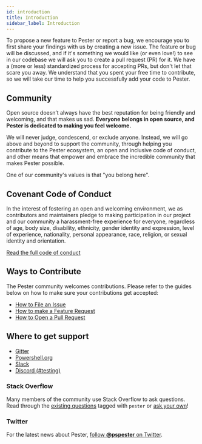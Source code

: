 ```yaml
---
id: introduction
title: Introduction
sidebar_label: Introduction
---
```


To propose a new feature to Pester or report a bug, we encourage you to first share your findings
with us by creating a new issue. The feature or bug will be discussed, and if it's something we would
like (or even love!) to see in our codebase we will ask you to create a pull request (PR) for it. We
have a (more or less) standardized process for accepting PRs, but don't let that scare you away. We
understand that you spent your free time to contribute, so we will take our time to help you
successfully add your code to Pester.

## Community

Open source doesn’t always have the best reputation for being friendly and welcoming, and that makes
us sad. **Everyone belongs in open source, and Pester is dedicated to making you feel welcome.**

We will never judge, condescend, or exclude anyone. Instead, we will go above and beyond to support
the community, through helping you contribute to the Pester ecosystem, an open and inclusive code
of conduct, and other means that empower and embrace the incredible community that makes Pester possible.

One of our community's values is that "you belong here".

## Covenant Code of Conduct

In the interest of fostering an open and welcoming environment, we as
contributors and maintainers pledge to making participation in our project and
our community a harassment-free experience for everyone, regardless of age, body
size, disability, ethnicity, gender identity and expression, level of
experience, nationality, personal appearance, race, religion, or sexual identity
and orientation.

[Read the full code of conduct](https://github.com/pester/Pester/blob/main/CODE_OF_CONDUCT.md)

## Ways to Contribute

The Pester community welcomes contributions. Please refer to the guides below on how to make sure your contributions get accepted:

- [How to File an Issue](./reporting-issues)
- [How to make a Feature Request](./feature-requests)
- [How to Open a Pull Request](./pull-requests)

## Where to get support

- [Gitter](https://gitter.im/pester/Pester)
- [Powershell.org](https://forums.powershell.org/c/pester)
- [Slack](https://powershell.slack.com/messages/C03QKTUCS)
- [Discord (#testing)](https://discord.gg/powershell)

### Stack Overflow

Many members of the community use Stack Overflow to ask questions. Read through
the [existing questions](http://stackoverflow.com/questions/tagged/pester)
tagged with `pester` or
[ask your own](http://stackoverflow.com/questions/ask?tags=pester)!

### Twitter

For the latest news about Pester,
[follow **@pspester** on Twitter](https://twitter.com/pspester).
